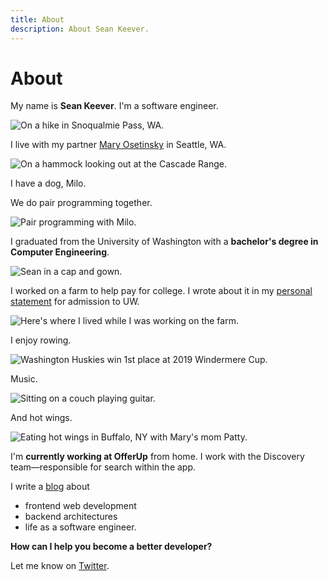 ```yaml
---
title: About
description: About Sean Keever.
---
```



# About

My name is **Sean Keever**. I'm a software engineer.

![On a hike in Snoqualmie Pass, WA.](sean.jpg)

I live with my partner [Mary Osetinsky](https://twitter.com/maryosetinsky) in
Seattle, WA.

![On a hammock looking out at the Cascade Range.](hike.jpg)

I have a dog, Milo.

We do pair programming together.

![Pair programming with Milo.](milo.jpg)

I graduated from the University of Washington with a **bachelor's degree in
Computer Engineering**.

![Sean in a cap and gown.](graduation.jpg)

I worked on a farm to help pay for college. I wrote about it in my
[personal statement](/blog/personal-statement) for admission to UW.

![Here's where I lived while I was working on the farm.](trailer.jpg)

I enjoy rowing.

![Washington Huskies win 1st place at 2019 Windermere Cup.](rowing.jpg)

Music.

![Sitting on a couch playing guitar.](music.jpg)

And hot wings.

![Eating hot wings in Buffalo, NY with Mary's mom Patty.](wings.jpg)

I'm **currently working at OfferUp** from home. I work with the Discovery
team—responsible for search within the app.

I write a [blog](/blog) about

- frontend web development
- backend architectures
- life as a software engineer.

**How can I help you become a better developer?**

Let me know on [Twitter](https://twitter.com/swkeever).


<div className="flex justify-center">
  <TwitterFollowButton />
</div>
